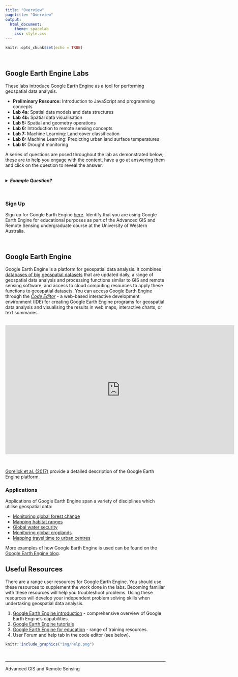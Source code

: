```yaml
---
title: "Overview"
pagetitle: "Overview"
output:
  html_document:
    theme: spacelab
    css: style.css
---
```


```r
knitr::opts_chunk$set(echo = TRUE)
```

<br>

## Google Earth Engine Labs 

These labs introduce Google Earth Engine as a tool for performing geospatial data analysis. 

* **Preliminary Resource:** Introduction to JavaScript and programming concepts
* **Lab 4a:** Spatial data models and data structures
* **Lab 4b:** Spatial data visualisation
* **Lab 5:** Spatial and geometry operations
* **Lab 6:** Introduction to remote sensing concepts
* **Lab 7:** Machine Learning: Land cover classification
* **Lab 8:** Machine Learning: Predicting urban land surface temperatures
* **Lab 9:** Drought monitoring

A series of questions are posed throughout the lab as demonstrated below; these are to help you engage with the content, have a go at answering them and click on the question to reveal the answer. 

<br>
<details>
  <summary><b>*Example Question?*</b></summary>
  <p>Answer.</p>
</details>
<br>

### Sign Up

Sign up for Google Earth Engine [here](https://signup.earthengine.google.com/#!/). Identify that you are using Google Earth Engine for educational purposes as part of the Advanced GIS and Remote Sensing undergraduate course at the University of Western Australia.

<br>

## Google Earth Engine

Google Earth Engine is a platform for geospatial data analysis. It combines [databases of big geospatial datasets](https://developers.google.com/earth-engine/datasets/) that are updated daily, a range of geospatial data analysis and processing functions similar to GIS and remote sensing software, and access to cloud computing resources to apply these functions to geospatial datasets. You can access Google Earth Engine through the [*Code Editor*](https://code.earthengine.google.com) - a web-based interactive development environment (IDE) for creating Google Earth Engine programs for geospatial data analysis and visualising the results in web maps, interactive charts, or text summaries.

<br>
<center>

<iframe width="720" height="405" src="https://www.youtube.com/embed/gKGOeTFHnKY" frameborder="0" allow="autoplay; encrypted-media" allowfullscreen></iframe>

</center>
<br>

[Gorelick et al. (2017)](https://www.sciencedirect.com/science/article/pii/S0034425717302900) provide a detailed description of the Google Earth Engine platform.

### Applications

Applications of Google Earth Engine span a variety of disciplines which utilise geospatial data:

* [Monitoring global forest change](https://earthenginepartners.appspot.com/science-2013-global-forest)
* [Mapping habitat ranges](http://species.mol.org/species/map/Perdix_dauurica)
* [Global water security](https://blog.google/around-the-globe/google-europe/nature-water-unveiling-most-detailed-view-water-earth/)
* [Monitoring global croplands](http://www.g-feed.com/2015/05/introducing-scym.html)
* [Mapping travel time to urban centres](https://medium.com/google-earth/mapping-global-travel-time-to-urban-resources-448c1d7919d2)

More examples of how Google Earth Engine is used can be found on the [Google Earth Engine  blog](https://medium.com/google-earth/tagged/earth-engine).

## Useful Resources

There are a range user resources for Google Earth Engine. You should use these resources to supplement the work done in the labs. Becoming familiar with these resources will help you troubleshoot problems. Using these resources will develop your independent problem solving skills when undertaking geospatial data analysis. 

1. [Google Earth Engine introduction](https://developers.google.com/earth-engine/) - comprehensive overview of Google Earth Engine's capabilities. 
2. [Google Earth Engine tutorials](https://developers.google.com/earth-engine/tutorials)
3. [Google Earth Engine for education](https://developers.google.com/earth-engine/edu) - range of training resources. 
4. User Forum and help tab in the code editor (see below).

```r
knitr::include_graphics("img/help.png")

```

<br>
<hr>

<footer>
<p>Advanced GIS and Remote Sensing</p>
</footer>